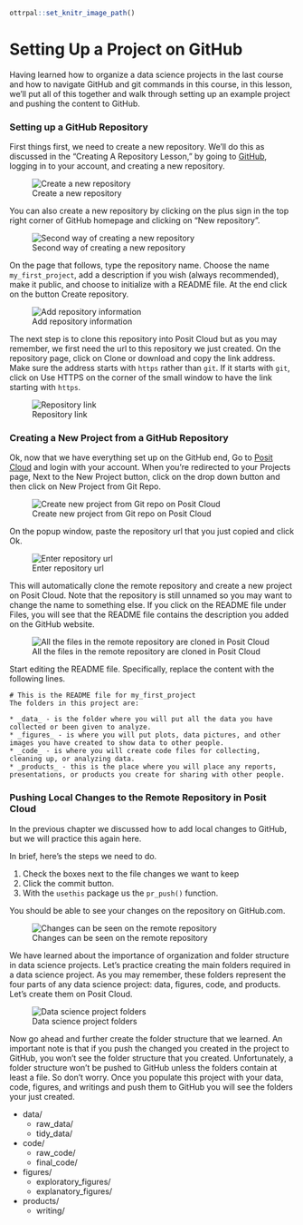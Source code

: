 ```r
ottrpal::set_knitr_image_path()
```

# Setting Up a Project on GitHub

Having learned how to organize a data science projects in the last course and how to navigate GitHub and git commands in this course, in this lesson, we'll put all of this together and walk through setting up an example project and pushing the content to GitHub.

### Setting up a GitHub Repository

First things first, we need to create a new repository. We'll do this as discussed in the "Creating A Repository Lesson," by going to [GitHub](www.github.com), logging in to your account, and creating a new repository.


![Create a new repository](https://docs.google.com/presentation/d/1pmSkcf0iSQysOAMuuMK-CihaiSbtqDhg0ME2R9zqRDA/export/png?id=1pmSkcf0iSQysOAMuuMK-CihaiSbtqDhg0ME2R9zqRDA&pageid=g2bfdb07292_0_151)

You can also create a new repository by clicking on the plus sign in the top right corner of GitHub homepage and clicking on "New repository".


![Second way of creating a new repository](https://docs.google.com/presentation/d/1pmSkcf0iSQysOAMuuMK-CihaiSbtqDhg0ME2R9zqRDA/export/png?id=1pmSkcf0iSQysOAMuuMK-CihaiSbtqDhg0ME2R9zqRDA&pageid=g39eab98192_0_4)

On the page that follows, type the repository name. Choose the name `my_first_project`, add a description if you wish (always recommended), make it public, and choose to initialize with a README file. At the end click on the button Create repository.


![Add repository information](https://docs.google.com/presentation/d/1pmSkcf0iSQysOAMuuMK-CihaiSbtqDhg0ME2R9zqRDA/export/png?id=1pmSkcf0iSQysOAMuuMK-CihaiSbtqDhg0ME2R9zqRDA&pageid=g39eab98346_0_0)


The next step is to clone this repository into Posit Cloud but as you may remember, we first need the url to this repository we just created. On the repository page, click on Clone or download and copy the link address. Make sure the address starts with `https` rather than `git`. If it starts with `git`, click on Use HTTPS on the corner of the small window to have the link starting with `https`.


![Repository link](https://docs.google.com/presentation/d/1pmSkcf0iSQysOAMuuMK-CihaiSbtqDhg0ME2R9zqRDA/export/png?id=1pmSkcf0iSQysOAMuuMK-CihaiSbtqDhg0ME2R9zqRDA&pageid=g39eab98346_0_10)

### Creating a New Project from a GitHub Repository

Ok, now that we have everything set up on the GitHub end, Go to [Posit Cloud](https://posit.cloud/) and login with your account. When you're redirected to your Projects page, Next to the New Project button, click on the drop down button and then click on New Project from Git Repo.


![Create new project from Git repo on Posit Cloud](https://docs.google.com/presentation/d/1pmSkcf0iSQysOAMuuMK-CihaiSbtqDhg0ME2R9zqRDA/export/png?id=1pmSkcf0iSQysOAMuuMK-CihaiSbtqDhg0ME2R9zqRDA&pageid=g39eab98346_0_23)

On the popup window, paste the repository url that you just copied and click Ok.


![Enter repository url](https://docs.google.com/presentation/d/1pmSkcf0iSQysOAMuuMK-CihaiSbtqDhg0ME2R9zqRDA/export/png?id=1pmSkcf0iSQysOAMuuMK-CihaiSbtqDhg0ME2R9zqRDA&pageid=g39eab98346_0_40)

This will automatically clone the remote repository and create a new project on Posit Cloud. Note that the repository is still unnamed so you may want to change the name to something else. If you click on the README file under Files, you will see that the README file contains the description you added on the GitHub website.



![All the files in the remote repository are cloned in Posit Cloud](https://docs.google.com/presentation/d/1pmSkcf0iSQysOAMuuMK-CihaiSbtqDhg0ME2R9zqRDA/export/png?id=1pmSkcf0iSQysOAMuuMK-CihaiSbtqDhg0ME2R9zqRDA&pageid=g39eab98346_0_54)

Start editing the README file. Specifically, replace the content with the following lines.

```text
# This is the README file for my_first_project
The folders in this project are:

* _data_ - is the folder where you will put all the data you have collected or been given to analyze.
* _figures_ - is where you will put plots, data pictures, and other images you have created to show data to other people.
* _code_ - is where you will create code files for collecting, cleaning up, or analyzing data.
* _products_ - this is the place where you will place any reports, presentations, or products you create for sharing with other people.
```

### Pushing Local Changes to the Remote Repository in Posit Cloud

In the previous chapter we discussed how to add local changes to GitHub, but we will practice this again here.

In brief, here's the steps we need to do.

1. Check the boxes next to the file changes we want to keep
2. Click the commit button.
3. With the `usethis` package us the `pr_push()` function.

You should be able to see your changes on the repository on GitHub.com.

![Changes can be seen on the remote repository](https://docs.google.com/presentation/d/1pmSkcf0iSQysOAMuuMK-CihaiSbtqDhg0ME2R9zqRDA/export/png?id=1pmSkcf0iSQysOAMuuMK-CihaiSbtqDhg0ME2R9zqRDA&pageid=g39ec80b88b_0_18)

We have learned about the importance of organization and folder structure in data science projects. Let's practice creating the main folders required in a data science project. As you may remember, these folders represent the four parts of any data science project: data, figures, code, and products. Let's create them on Posit Cloud.


![Data science project folders](https://docs.google.com/presentation/d/1pmSkcf0iSQysOAMuuMK-CihaiSbtqDhg0ME2R9zqRDA/export/png?id=1pmSkcf0iSQysOAMuuMK-CihaiSbtqDhg0ME2R9zqRDA&pageid=g37bc4f7f0f_0_1)

Now go ahead and further create the folder structure that we learned. An important note is that if you push the changed you created in the project to GitHub, you won't see the folder structure that you created. Unfortunately, a folder structure won't be pushed to GitHub unless the folders contain at least a file. So don't worry. Once you populate this project with your data, code, figures, and writings and push them to GitHub you will see the folders your just created.

* data/
  * raw_data/
  * tidy_data/
* code/
  * raw_code/
  * final_code/
* figures/
  * exploratory_figures/
  * explanatory_figures/
* products/
  * writing/
